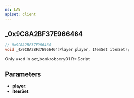 ```yaml
---
ns: LAW
apiset: client
---
```

## _0x9C8A2BF37E966464

```c
// 0x9C8A2BF37E966464
void _0x9C8A2BF37E966464(Player player, ItemSet itemSet);
```

Only used in act_bankrobbery01 R* Script

## Parameters
* **player**:
* **itemSet**: